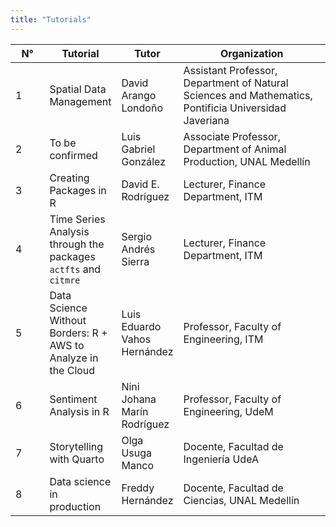```yaml
---
title: "Tutorials"
---
```


| N°   |  Tutorial  |  Tutor   |  Organization            |
|------|------------|----------|--------------------------|
|1| Spatial Data Management | David Arango Londoño | Assistant Professor, Department of Natural Sciences and Mathematics, Pontificia Universidad Javeriana  
|2| To be confirmed | Luis Gabriel González | Associate Professor, Department of Animal Production, UNAL Medellín  
|3| Creating Packages in R | David E. Rodríguez | Lecturer, Finance Department, ITM  
|4| Time Series Analysis through the packages `actfts` and `citmre` | Sergio Andrés Sierra | Lecturer, Finance Department, ITM
|5|Data Science Without Borders: R + AWS to Analyze in the Cloud|Luis Eduardo Vahos Hernández|Professor, Faculty of Engineering, ITM
|6|Sentiment Analysis in R | Nini Johana Marín Rodríguez | Professor, Faculty of Engineering, UdeM|
|7|Storytelling with Quarto|Olga Usuga Manco|Docente, Facultad de Ingeniería UdeA|
|8|Data science in production|Freddy Hernández|Docente, Facultad de Ciencias, UNAL Medellín|

